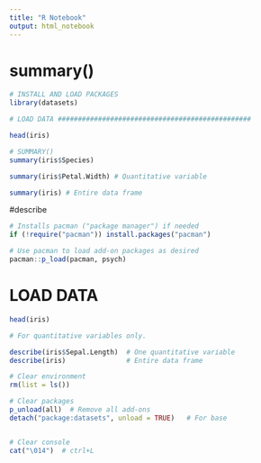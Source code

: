 ```yaml
---
title: "R Notebook"
output: html_notebook
---
```


# summary()

```r
# INSTALL AND LOAD PACKAGES
library(datasets) 

# LOAD DATA ################################################

head(iris)
```

```r

# SUMMARY() 
summary(iris$Species)  

```
```r
summary(iris$Petal.Width) # Quantitative variable
```
```r
summary(iris) # Entire data frame
```

#describe


```r
# Installs pacman ("package manager") if needed
if (!require("pacman")) install.packages("pacman")

```


```r
# Use pacman to load add-on packages as desired
pacman::p_load(pacman, psych) 
```
# LOAD DATA

```r
head(iris)
```
```r
# For quantitative variables only.

describe(iris$Sepal.Length)  # One quantitative variable
describe(iris)               # Entire data frame

```
```r
# Clear environment
rm(list = ls()) 

# Clear packages
p_unload(all)  # Remove all add-ons
detach("package:datasets", unload = TRUE)   # For base


# Clear console
cat("\014")  # ctrl+L
```
